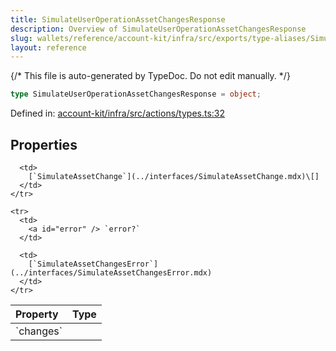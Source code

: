 ```yaml
---
title: SimulateUserOperationAssetChangesResponse
description: Overview of SimulateUserOperationAssetChangesResponse
slug: wallets/reference/account-kit/infra/src/exports/type-aliases/SimulateUserOperationAssetChangesResponse
layout: reference
---
```


{/* This file is auto-generated by TypeDoc. Do not edit manually. */}

```ts
type SimulateUserOperationAssetChangesResponse = object;
```

Defined in: [account-kit/infra/src/actions/types.ts:32](https://github.com/alchemyplatform/aa-sdk/blob/9df5be8c23af4e472bcb503c17766b16da0ad87d/account-kit/infra/src/actions/types.ts#L32)

## Properties

<table>
  <thead>
    <tr>
      <th align="left">Property</th>
      <th align="left">Type</th>
    </tr>
  </thead>

  <tbody>
    <tr>
      <td>
        <a id="changes" /> `changes`
      </td>

      <td>
        [`SimulateAssetChange`](../interfaces/SimulateAssetChange.mdx)\[]
      </td>
    </tr>

    <tr>
      <td>
        <a id="error" /> `error?`
      </td>

      <td>
        [`SimulateAssetChangesError`](../interfaces/SimulateAssetChangesError.mdx)
      </td>
    </tr>

  </tbody>
</table>
